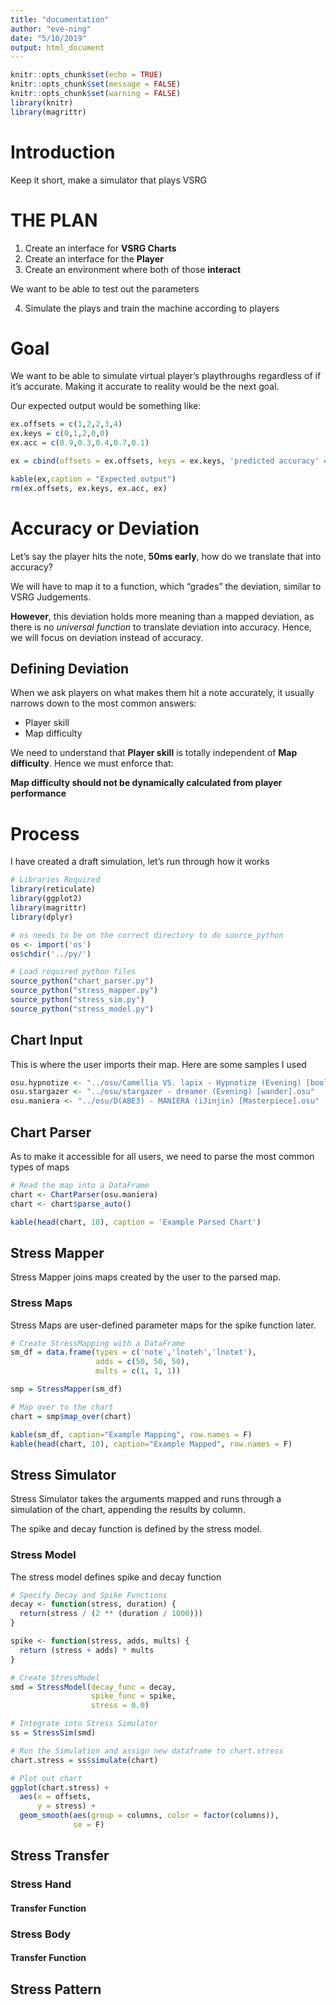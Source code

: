 ```yaml
---
title: "documentation"
author: "eve-ning"
date: "5/10/2019"
output: html_document
---
```


```r
knitr::opts_chunk$set(echo = TRUE)
knitr::opts_chunk$set(message = FALSE)
knitr::opts_chunk$set(warning = FALSE)
library(knitr)
library(magrittr)
```

# Introduction

Keep it short, make a simulator that plays VSRG

# THE PLAN

1. Create an interface for **VSRG Charts**
2. Create an interface for the **Player**
3. Create an environment where both of those **interact**

  We want to be able to test out the parameters

4. Simulate the plays and train the machine according to players

# Goal

We want to be able to simulate virtual player's playthroughs regardless of if it's accurate.
Making it accurate to reality would be the next goal.

Our expected output would be something like:

```r
ex.offsets = c(1,2,2,3,4)
ex.keys = c(0,1,2,0,0)
ex.acc = c(0.9,0.3,0.4,0.7,0.1)

ex = cbind(offsets = ex.offsets, keys = ex.keys, 'predicted accuracy' = ex.acc)

kable(ex,caption = "Expected output")
rm(ex.offsets, ex.keys, ex.acc, ex)
```

# Accuracy or Deviation

Let's say the player hits the note, **50ms early**, how do we translate that into accuracy? 

We will have to map it to a function, which "grades" the deviation, similar to VSRG Judgements.

**However**, this deviation holds more meaning than a mapped deviation, as there is no *universal function* to translate deviation into accuracy. Hence, we will focus on deviation instead of accuracy.

## Defining Deviation

When we ask players on what makes them hit a note accurately, it usually narrows down to the most common answers:

- Player skill
- Map difficulty

We need to understand that **Player skill** is totally independent of **Map difficulty**. Hence we must enforce that:

**Map difficulty should not be dynamically calculated from player performance**

# Process
I have created a draft simulation, let's run through how it works
```r
# Libraries Required
library(reticulate)
library(ggplot2)
library(magrittr)
library(dplyr)

# os needs to be on the correct directory to do source_python
os <- import('os')
os$chdir('../py/')

# Load required python files
source_python("chart_parser.py")
source_python("stress_mapper.py")
source_python("stress_sim.py")
source_python("stress_model.py")
```

## Chart Input
This is where the user imports their map. Here are some samples I used

```r
osu.hypnotize <- "../osu/Camellia VS. lapix - Hypnotize (Evening) [bool worldwpdrive(const Entity &user);].osu"
osu.stargazer <- "../osu/stargazer - dreamer (Evening) [wander].osu"
osu.maniera <- "../osu/D(ABE3) - MANIERA (iJinjin) [Masterpiece].osu"
```

## Chart Parser
As to make it accessible for all users, we need to parse the most common types of maps
```r
# Read the map into a DataFrame
chart <- ChartParser(osu.maniera)
chart <- chart$parse_auto()

kable(head(chart, 10), caption = 'Example Parsed Chart')
```

## Stress Mapper
Stress Mapper joins maps created by the user to the parsed map.

### Stress Maps
Stress Maps are user-defined parameter maps for the spike function later.

```r
# Create StressMapping with a DataFrame
sm_df = data.frame(types = c('note','lnoteh','lnotet'),
                   adds = c(50, 50, 50),
                   mults = c(1, 1, 1))

smp = StressMapper(sm_df)

# Map over to the chart
chart = smp$map_over(chart)

kable(sm_df, caption="Example Mapping", row.names = F)
kable(head(chart, 10), caption="Example Mapped", row.names = F)
```

## Stress Simulator
Stress Simulator takes the arguments mapped and runs through a simulation of the chart, appending the results by column.

The spike and decay function is defined by the stress model.

### Stress Model
The stress model defines spike and decay function

```r
# Specify Decay and Spike Functions
decay <- function(stress, duration) {
  return(stress / (2 ** (duration / 1000)))
}

spike <- function(stress, adds, mults) {
  return (stress + adds) * mults
}

# Create StressModel
smd = StressModel(decay_func = decay,
                  spike_func = spike,
                  stress = 0.0)

# Integrate into Stress Simulator
ss = StressSim(smd)

# Run the Simulation and assign new dataframe to chart.stress
chart.stress = ss$simulate(chart)
```

```r
# Plot out chart
ggplot(chart.stress) +
  aes(x = offsets,
      y = stress) +
  geom_smooth(aes(group = columns, color = factor(columns)),
              se = F)
```

## Stress Transfer
### Stress Hand
#### Transfer Function
### Stress Body
#### Transfer Function
## Stress Pattern


